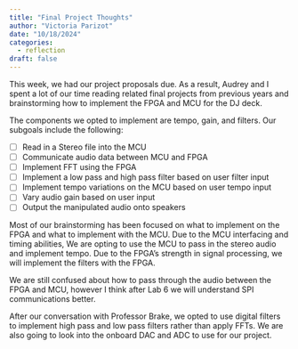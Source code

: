 ```yaml
---
title: "Final Project Thoughts"
author: "Victoria Parizot"
date: "10/18/2024"
categories:
  - reflection
draft: false
---
```


This week, we had our project proposals due. As a result, Audrey and I spent a lot of our time reading related final projects from previous years and brainstorming how to implement the FPGA and MCU for the DJ deck. 

The components we opted to implement are tempo, gain, and filters. Our subgoals include the following:

<ul class="task-list">
<li><label><input type="checkbox">Read in a Stereo file into the MCU</label></li>
<li><label><input type="checkbox">Communicate audio data between MCU and FPGA</label></li>
<li><label><input type="checkbox">Implement FFT using the FPGA</label></li>
<li><label><input type="checkbox">Implement a low pass and high pass filter based on user filter input</label></li>
<li><label><input type="checkbox">Implement tempo variations on the MCU based on user tempo input</label></li>
<li><label><input type="checkbox">Vary audio gain based on user input
</label></li>
<li><label><input type="checkbox">Output the manipulated audio onto speakers
</label></li>
</ul>

Most of our brainstorming has been focused on what to implement on the FPGA and what to implement with the MCU. Due to the MCU interfacing and timing abilities, We are opting to use the MCU to pass in the stereo audio and implement tempo. Due to the FPGA's strength in signal processing, we will implement the filters with the FPGA.

We are still confused about how to pass through the audio between the FPGA and MCU, however I think after Lab 6 we will understand SPI communications better. 

After our conversation with Professor Brake, we opted to use digital filters to implement high pass and low pass filters rather than apply FFTs. We are also going to look into the onboard DAC and ADC to use for our project.